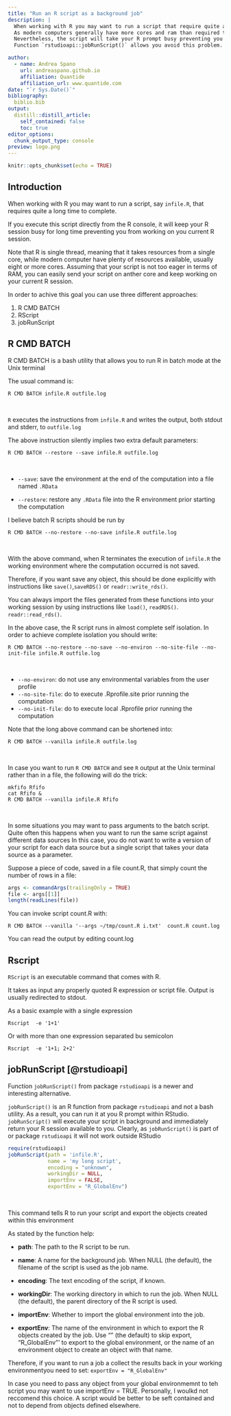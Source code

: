 ```yaml
---
title: "Run an R script as a background job"
description: |
  When working with R you may want to run a script that require quite a long time to complete. 
  As modern computers generally have more cores and ram than required this is not going to be a problem in terms of computer resources.
  Nevertheless, the script will take your R prompt busy preventing you from any other activity. 
  Function `rstudioapi::jobRunScript()` allows you avoid this problem. 

author:
  - name: Andrea Spano
    url: andreaspano.github.io
    affiliation: Quantide
    affiliation_url: www.quantide.com
date: "`r Sys.Date()`"
bibliography: 
  biblio.bib
output:
  distill::distill_article:
    self_contained: false
    toc: true
editor_options: 
  chunk_output_type: console
preview: logo.png
---
```




```r
knitr::opts_chunk$set(echo = TRUE)
```

##  Introduction 

When working with R you may want to run a script, say `infile.R`, that requires quite a long time to complete. 

If you execute this script directly from the R console, it will keep your R session busy for long time preventing you from working on you current R session. 

Note that R is single thread, meaning that it takes resources from a single core, while modern computer have plenty of resources available, usually eight or more cores. Assuming that your script is not too eager in terms of RAM, you can easily send your script on anther core and keep working on your current R session.

In order to achive this goal you can use three different approaches: 

1. R CMD BATCH 
2. RScript 
3. jobRunScript

## R CMD BATCH 

R CMD BATCH is a bash utility that allows you to run R in batch mode at the Unix terminal

The usual command is:

```shell
R CMD BATCH infile.R outfile.log
```
<br>

`R` executes the instructions from `infile.R` and writes the output, both stdout and stderr, to `outfile.log`

The above instruction silently implies two extra default parameters:

```shell
R CMD BATCH --restore --save infile.R outfile.log
```
<br>

 - `--save`: save the environment at the end of the computation into a file named `.RData`

 - `--restore`: restore any `.RData` file into the R environment prior starting the computation


I believe batch R scripts should be run by 

```shell
R CMD BATCH --no-restore --no-save infile.R outfile.log
```
<br>


With the above command,  when R terminates the execution of `infile.R` the working environment where the computation occurred is not saved. 

Therefore, if you want save any object, this should be done explicitly with instructions like `save()`,`saveRDS()` or `readr::write_rds()`.

You can always import the files generated from these functions into your working session by using instructions like `load()`, `readRDS()`. `readr::read_rds()`.

In the above case, the R script runs in almost complete self isolation. In order to achieve complete isolation you should write:

```shell
R CMD BATCH --no-restore --no-save --no-environ --no-site-file --no-init-file infile.R outfile.log
```
<br>

- `--no-environ`: do not use any environmental variables from the user profile 
- `--no-site-file`: do to execute .Rprofile.site  prior running the computation 
- `--no-init-file`: do to execute local .Rprofile  prior running the computation 

Note that the long above command can be  shortened into:

```shell
R CMD BATCH --vanilla infile.R outfile.log
```
<br>

In case you want to run `R CMD BATCH` and see `R` output at the Unix terminal rather than in a file, the following will do the trick:

```shell
mkfifo Rfifo
cat Rfifo &
R CMD BATCH --vanilla infile.R Rfifo
```
<br>

In some situations you may want to pass arguments to the batch script. 
Quite often this happens when you want to run the same script against different data sources 
In this case, you do not want to write a version of your script for each data source but a single script that takes your data source as a parameter.

Suppose a piece of code, saved in a file count.R, that simply count the number of rows in a file:

```r
args <- commandArgs(trailingOnly = TRUE)
file <- args[[1]]
length(readLines(file))
```

You can invoke script count.R with:

```shell
R CMD BATCH --vanilla '--args ~/tmp/count.R i.txt'  count.R count.log 
```
You can read the output by editing count.log


## Rscript
`RScript` is an executable command that comes with R.

It takes as input any properly quoted R expression or script file. Output is usually redirected to stdout.

As a basic example with a single expression 

```shell
Rscript  -e '1+1'
```
Or with more than one expression separated bu semicolon 

```shell
Rscript  -e '1+1; 2+2'
```









## jobRunScript [@rstudioapi]

Function `jobRunScript()` from package `rstudioapi` is a newer and interesting alternative.

`jobRunScript()` is an R function from package `rstudioapi` and not a bash utility. As a result, you can run it at you R prompt within RStudio. `jobRunScript()` will execute your script in background and immediately return your R session available to you. Clearly, as `jobRunScript()` is part of or package `rstudioapi` it will not work outside RStudio


```r
require(rstudioapi)
jobRunScript(path = 'infile.R', 
             name = 'my long script',
             encoding = "unknown", 
             workingDir = NULL,
             importEnv = FALSE, 
             exportEnv = "R_GlobalEnv")
```
<br>

This command tells R to run your script and export the objects created within this environment  

As stated by the function help:

* __path__: The path to the R script to be run.

* __name__: A name for the background job. When NULL (the default), the filename of the script is used as the job name.

* __encoding__: The text encoding of the script, if known.

* __workingDir__: The working directory in which to run the job. When NULL (the default), the parent directory of the R script is used.

* __importEnv__: Whether to import the global environment into the job.

* __exportEnv__: The name of the environment in which to export the R objects created by the job. Use "" (the default) to skip export, "R_GlobalEnv"' to export to the global environment, or the name of an environment object to create an object with that name.

Therefore, if you want to run a job a collect the results back in your working environmentyou need to set:  `exportEnv = "R_GlobalEnv"`

In case you need to pass any object from your global environmemnt to teh script you may want to use importEnv = TRUE. Personally, I woulkd not reccomend this choice. A script would be better to be seft contained and not to depend from objects defined elsewhere. 






